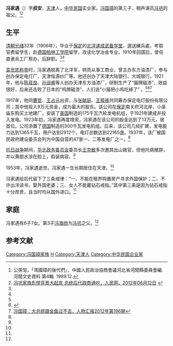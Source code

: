 '''冯家遇'''（{{bd|1888年||1953年|}}）字'''叔安'''，[[天津|天津]]人。[[中华民国|中华民国]]实业家。[[冯国璋|冯国璋]]的第三子，相声演员[[冯巩|冯巩]]的祖父。<ref name=hd>公孫訇，「馮國璋的後代們」，中國人民政治協商會議河北省河間縣委員會編. 河間文史資料 第4輯. 1989.12.</ref><ref name=rmw>[http://ent.people.com.cn/GB/18158106.html 冯巩家族彪悍背景大起底 总统后代政商通吃，人民网，2012年06月12日] {{webarchive|url=https://web.archive.org/web/20130204220225/http://ent.people.com.cn/GB/18158106.html |date=2013年02月4日 }}</ref>

==生平==
[[清朝|清朝]][[光绪|光绪]]32年（1906年），毕业于[[保定|保定]]的[[北洋速成武备学堂|北洋速成武备学堂]]，選送練兵處，考取官费留学生，赴[[德国|德国]][[柏林工学院|柏林工学院]]留学，攻读化学冶金专业。1910年回国后，曾任直隶兵工厂帮办，后辞职。<ref name=hd/><ref name=rmw/>

[[袁世凯称帝|袁世凯称帝]]时，冯家遇脱离了北洋军，转而从事工商业，曾主办东方油漆厂，参与创办保定电灯厂、天津恒源纱厂等。他还创办了天津大陆银行、大城银行。1921年，他与[[陈菽良|陈菽良]]、[[孙润甫|孙润甫]]等人创办天津东方油漆厂，研制生产了“猫牌磁漆”，效益很好，后来还击败了日本的“鸡牌磁漆”，人们说“小猫把小鸡吃掉了” 。<ref name=rmw/><ref>{{Cite web |url=http://www.shengyidi.com/news/d-37630/ |title=中国涂料60年：灯塔涂料的成长历程，生意地，2009-09-28 |access-date=2013-03-31 |archive-url=https://web.archive.org/web/20120604225132/http://www.shengyidi.com/news/d-37630 |archive-date=2012-06-04 |dead-url=yes }}</ref><ref>[http://ipaper.cnhan.com/sysfiles/307/319/20120906112344/e307_319_20120906112344_1902.html 冯国璋：大总统跟金鱼过不去，人物汇报2012年第196期]{{dead link|date=2018年5月 |bot=InternetArchiveBot |fix-attempted=yes }}</ref>

1917年，他同[[曹锟|曹锟]]、[[王占元|王占元]]出资，与[[张献庭|张献庭]]、[[王筱峰|王筱峰]]共同筹办保定电灯股份有限公司；其中他投入9万元资金，成为最大的股东。该公司在[[保定|保定]]南关府河北岸、小圣庙东购买土地建厂，安装了[[美国|美国]]制造的175千瓦汽轮发电机组，于1921年建成并投入发电。1923年初，冯家遇再度增资，冯家遇在该公司的股金达到了13万元，居首位。公司添置了[[德国|德国]]制造的300千瓦发电机组。后来，该公司几经扩建，发电能力达到1365千瓦，用户达到2912个，电灯总数达到22165盏。1937年，该厂被国民政府建设委员会列为中国自营的47家一、二等发电厂之一。<ref name=rmw/>

[[抗日战争|抗日战争]]期间，[[华北政务委员会|华北政务委员会]]委员长[[王克敏|王克敏]]多次邀其出山做官，但他托病推辞，并以黄胆水涂在脸上，假装病容。<ref name=rmw/>

1953年，冯家遇逝世。冯家遇一生长期居住在天津。<ref name=rmw/>

冯家遇给后代留下了三条戒律：“一、不能在租界购置房产寻求外国保护；二、不许出洋读书，娶外国老婆；三、女人不能戴钻石戒指。”其中第三条是因为钻石戒指十分昂贵，且当时均从国外进口。<ref name=rmw/>　

==家庭==
冯家遇有6子7女。第3子[[冯海岗|冯海岗]]为[[冯巩|冯巩]]之父。<ref name=rmw/>　

==参考文献==
{{reflist}}

{{DEFAULTSORT:Feng冯}}
[[Category:冯国璋家族|Category:冯国璋家族]]
[[Category:冯姓|H]]
[[Category:天津人|Category:天津人]]
[[Category:中华民国企业家|Category:中华民国企业家]]